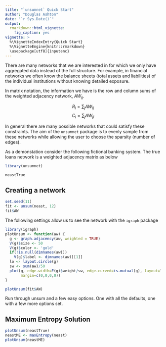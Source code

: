 ```yaml
---
title: "`unsumnet` Quick Start"
author: "Douglas Ashton"
date: "`r Sys.Date()`"
output: 
  rmarkdown::html_vignette:
    fig_caption: yes
vignette: >
  %\VignetteIndexEntry{Quick Start}
  %\VignetteEngine{knitr::rmarkdown}
  \usepackage[utf8]{inputenc}
---
```


There are many networks that we are interested in for which we only have aggregated data instead of the full structure. For example, in financial networks we often know the balance sheets (total assets and liabilities) of the individual institutions without knowing detailed exposure.

In matrix notation, the information we have is the row and column sums of the weighted adjacency network, $AW_{ij}$.

$$ R_i = \sum_j AW_{ij} $$
$$ C_i = \sum_j AW_{ji} $$

In general there are many possible networks that could satisfy these constraints. The aim of the `unsumnet` package is to evenly sample from these networks while allowing the user to choose the sparsity (number of edges).

As a demonstation consider the following fictional banking system. The true loans network is a weighted adjacency matrix as below

```r
library(unsumnet)

neastTrue
```

## Creating a network

```r
set.seed(11)
fit <- unsum(neast, 12)
fit$AW
```

The following settings allow us to see the network with the `igraph` package

```r
library(igraph)
plotUnsum <- function(aw) {
  g <- graph.adjacency(aw, weighted = TRUE)
  V(g)$size <- 50
  V(g)$color <- 'gold'
  if(!is.null(dimnames(aw)))
    V(g)$label <- dimnames(aw)[[1]]
  lo <- layout.circle(g)
  sw <- sum(aw)/50
  plot(g, edge.width=E(g)$weight/sw, edge.curved=is.mutual(g), layout=lo,
       margin=c(0,0,0,0))
}

plotUnsum(fit$AW)
```





Run through unsum and a few easy options. One with all the defaults, one with a few more options set.

## Maximum Entropy Solution

```r
plotUnsum(neastTrue)
neastME <- maxEntropy(neast)
plotUnsum(neastME)
```


